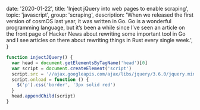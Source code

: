 
  date: '2020-01-22',
  title: 'Inject jQuery into web pages to enable scraping',
  topic: 'javascript',
  group: 'scraping',
  description:
    'When we released the first version of cosmOS last year, it was written in Go. Go is a wonderful programming language, but it’s been a while since I’ve seen an article on the front page of Hacker News about rewriting some important tool in Go and I see articles on there about rewriting things in Rust every single week.',
}


```js
function injectJQuery() {
  var head = document.getElementsByTagName('head')[0]
  var script = document.createElement('script')
  script.src = '//ajax.googleapis.com/ajax/libs/jquery/3.6.0/jquery.min.js'
  script.onload = function () {
    $('p').css('border', '3px solid red')
  }
  head.appendChild(script)
}
```
